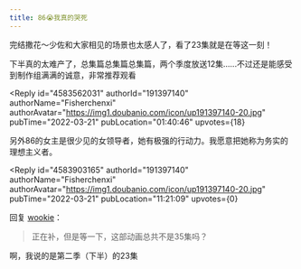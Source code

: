 ```yaml
---
title: 86😭我真的哭死
---
```



<Forum groupName="动画番剧" groupUrl="https://www.douban.com/group/596353/" archivedAt="2025-05-16T14:12:05.223Z">
  <Post
    id="262800199"
    title="86😭我真的哭死"
    url="https://www.douban.com/group/topic/262800199/?_spm_id=MTkxMzk3MTQw"
    pubTime="2022-04-17"
    highlightUserId="191397140"
  >
完结撒花～少佐和大家相见的场景也太感人了，看了23集就是在等这一刻！

下半真的太难产了，总集篇总集篇总集篇，两个季度放送12集......不过还是能感受到制作组满满的诚意，非常推荐观看

<Reply
  id="4583562031"
  authorId="191397140"
  authorName="Fisherchenxi"
  authorAvatar="https://img1.doubanio.com/icon/up191397140-20.jpg"
  pubTime="2022-03-21"
  pubLocation="01:40:46"
  upvotes={18}
>
另外86的女主是很少见的女领导者，她有极强的行动力。我愿意把她称为务实的理想主义者。
</Reply>

<Reply
  id="4583903165"
  authorId="191397140"
  authorName="Fisherchenxi"
  authorAvatar="https://img1.doubanio.com/icon/up191397140-20.jpg"
  pubTime="2022-03-21"
  pubLocation="11:21:09"
  upvotes={0}
>
回复 [wookie](https://www.douban.com/people/168336778/)：
> 正在补，但是等一下，这部动画总共不是35集吗？

啊，我说的是第二季（下半）的23集
</Reply>
  </Post>
</Forum>

